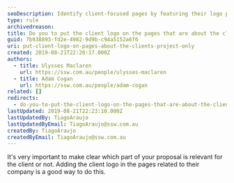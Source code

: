 ```yaml
---
seoDescription: Identify client-focused pages by featuring their logo prominently to clarify relevance and streamline proposal navigation.
type: rule
archivedreason:
title: Do you to put the client logo on the pages that are about the client's project only?
guid: 7b938893-fd2e-4982-9d9b-c94a5152a6f6
uri: put-client-logo-on-pages-about-the-clients-project-only
created: 2019-08-21T22:20:17.000Z
authors:
  - title: Ulysses Maclaren
    url: https://ssw.com.au/people/ulysses-maclaren
  - title: Adam Cogan
    url: https://ssw.com.au/people/adam-cogan
related: []
redirects:
  - do-you-to-put-the-client-logo-on-the-pages-that-are-about-the-clients-project-only
lastUpdated: 2019-08-21T22:23:10.000Z
lastUpdatedBy: TiagoAraujo
lastUpdatedByEmail: TiagoAraujo@ssw.com.au
createdBy: TiagoAraujo
createdByEmail: TiagoAraujo@ssw.com.au
---
```


It's very important to make clear which part of your proposal is relevant for the client or not. Adding the client logo in the pages related to their company is a good way to do this.

